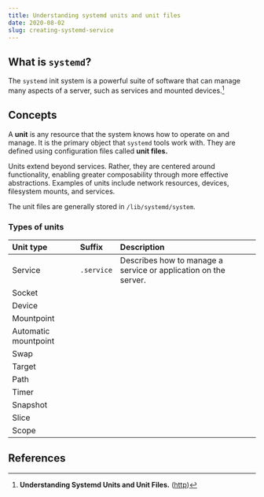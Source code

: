```yaml
---
title: Understanding systemd units and unit files
date: 2020-08-02
slug: creating-systemd-service
---
```


## What is `systemd`?

The `systemd` init system is a powerful suite of software that can manage many aspects of a server, such as services and mounted devices.[^1]

## Concepts

A **unit** is any resource that the system knows how to operate on and manage. It is the primary object that `systemd` tools work with. They are defined using configuration files called **unit files.**

Units extend beyond services. Rather, they are centered around functionality, enabling greater composability through more effective abstractions. Examples of units include network resources, devices, filesystem mounts, and services.

The unit files are generally stored in ``/lib/systemd/system``.

### Types of units

|Unit type|Suffix|Description|
|:--------|:-----|:----------|
|Service|`.service`|Describes how to manage a service or application on the server.|
|Socket|||
|Device|||
|Mountpoint|||
|Automatic mountpoint|||
|Swap|||
|Target|||
|Path|||
|Timer|||
|Snapshot|||
|Slice|||
|Scope|||

## References
[^1]: **Understanding Systemd Units and Unit Files.** ([http](https://www.digitalocean.com/community/tutorials/understanding-systemd-units-and-unit-files))
